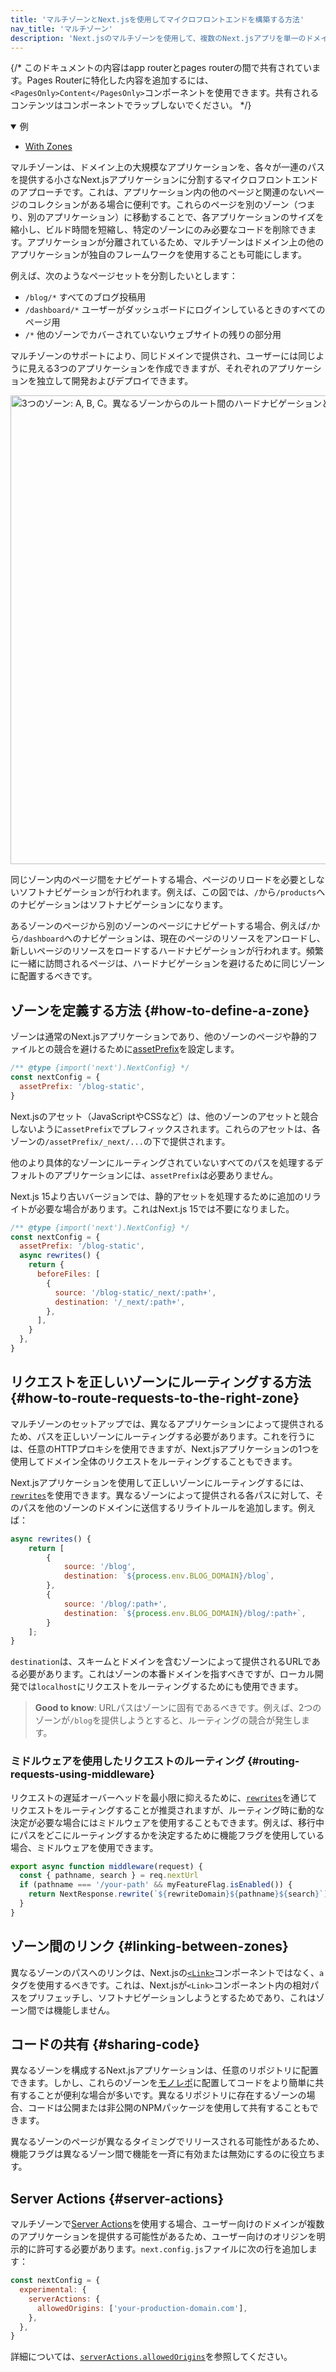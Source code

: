 ```yaml
---
title: 'マルチゾーンとNext.jsを使用してマイクロフロントエンドを構築する方法'
nav_title: 'マルチゾーン'
description: 'Next.jsのマルチゾーンを使用して、複数のNext.jsアプリを単一のドメインでデプロイする方法を学びます。'
---
```


{/* このドキュメントの内容はapp routerとpages routerの間で共有されています。Pages Routerに特化した内容を追加するには、`<PagesOnly>Content</PagesOnly>`コンポーネントを使用できます。共有されるコンテンツはコンポーネントでラップしないでください。 */}

<details open>
  <summary>例</summary>

- [With Zones](https://github.com/vercel/next.js/tree/canary/examples/with-zones)

</details>

マルチゾーンは、ドメイン上の大規模なアプリケーションを、各々が一連のパスを提供する小さなNext.jsアプリケーションに分割するマイクロフロントエンドのアプローチです。これは、アプリケーション内の他のページと関連のないページのコレクションがある場合に便利です。これらのページを別のゾーン（つまり、別のアプリケーション）に移動することで、各アプリケーションのサイズを縮小し、ビルド時間を短縮し、特定のゾーンにのみ必要なコードを削除できます。アプリケーションが分離されているため、マルチゾーンはドメイン上の他のアプリケーションが独自のフレームワークを使用することも可能にします。

例えば、次のようなページセットを分割したいとします：

- `/blog/*` すべてのブログ投稿用
- `/dashboard/*` ユーザーがダッシュボードにログインしているときのすべてのページ用
- `/*` 他のゾーンでカバーされていないウェブサイトの残りの部分用

マルチゾーンのサポートにより、同じドメインで提供され、ユーザーには同じように見える3つのアプリケーションを作成できますが、それぞれのアプリケーションを独立して開発およびデプロイできます。

<Image
  alt="3つのゾーン: A, B, C。異なるゾーンからのルート間のハードナビゲーションと、同じゾーン内のルート間のソフトナビゲーションを示しています。"
  srcLight="/docs/light/multi-zones.png"
  srcDark="/docs/dark/multi-zones.png"
  width="1600"
  height="750"
/>

同じゾーン内のページ間をナビゲートする場合、ページのリロードを必要としないソフトナビゲーションが行われます。例えば、この図では、`/`から`/products`へのナビゲーションはソフトナビゲーションになります。

あるゾーンのページから別のゾーンのページにナビゲートする場合、例えば`/`から`/dashboard`へのナビゲーションは、現在のページのリソースをアンロードし、新しいページのリソースをロードするハードナビゲーションが行われます。頻繁に一緒に訪問されるページは、ハードナビゲーションを避けるために同じゾーンに配置するべきです。

## ゾーンを定義する方法 {#how-to-define-a-zone}

ゾーンは通常のNext.jsアプリケーションであり、他のゾーンのページや静的ファイルとの競合を避けるために[assetPrefix](/docs/app/api-reference/config/next-config-js/assetPrefix)を設定します。

```js title="next.config.js"
/** @type {import('next').NextConfig} */
const nextConfig = {
  assetPrefix: '/blog-static',
}
```

Next.jsのアセット（JavaScriptやCSSなど）は、他のゾーンのアセットと競合しないように`assetPrefix`でプレフィックスされます。これらのアセットは、各ゾーンの`/assetPrefix/_next/...`の下で提供されます。

他のより具体的なゾーンにルーティングされていないすべてのパスを処理するデフォルトのアプリケーションには、`assetPrefix`は必要ありません。

Next.js 15より古いバージョンでは、静的アセットを処理するために追加のリライトが必要な場合があります。これはNext.js 15では不要になりました。

```js title="next.config.js"
/** @type {import('next').NextConfig} */
const nextConfig = {
  assetPrefix: '/blog-static',
  async rewrites() {
    return {
      beforeFiles: [
        {
          source: '/blog-static/_next/:path+',
          destination: '/_next/:path+',
        },
      ],
    }
  },
}
```

## リクエストを正しいゾーンにルーティングする方法 {#how-to-route-requests-to-the-right-zone}

マルチゾーンのセットアップでは、異なるアプリケーションによって提供されるため、パスを正しいゾーンにルーティングする必要があります。これを行うには、任意のHTTPプロキシを使用できますが、Next.jsアプリケーションの1つを使用してドメイン全体のリクエストをルーティングすることもできます。

Next.jsアプリケーションを使用して正しいゾーンにルーティングするには、[`rewrites`](/docs/app/api-reference/config/next-config-js/rewrites)を使用できます。異なるゾーンによって提供される各パスに対して、そのパスを他のゾーンのドメインに送信するリライトルールを追加します。例えば：

```js title="next.config.js"
async rewrites() {
    return [
        {
            source: '/blog',
            destination: `${process.env.BLOG_DOMAIN}/blog`,
        },
        {
            source: '/blog/:path+',
            destination: `${process.env.BLOG_DOMAIN}/blog/:path+`,
        }
    ];
}
```

`destination`は、スキームとドメインを含むゾーンによって提供されるURLである必要があります。これはゾーンの本番ドメインを指すべきですが、ローカル開発では`localhost`にリクエストをルーティングするためにも使用できます。

> **Good to know**: URLパスはゾーンに固有であるべきです。例えば、2つのゾーンが`/blog`を提供しようとすると、ルーティングの競合が発生します。

### ミドルウェアを使用したリクエストのルーティング {#routing-requests-using-middleware}

リクエストの遅延オーバーヘッドを最小限に抑えるために、[`rewrites`](/docs/app/api-reference/config/next-config-js/rewrites)を通じてリクエストをルーティングすることが推奨されますが、ルーティング時に動的な決定が必要な場合にはミドルウェアを使用することもできます。例えば、移行中にパスをどこにルーティングするかを決定するために機能フラグを使用している場合、ミドルウェアを使用できます。

```js title="middleware.js"
export async function middleware(request) {
  const { pathname, search } = req.nextUrl
  if (pathname === '/your-path' && myFeatureFlag.isEnabled()) {
    return NextResponse.rewrite(`${rewriteDomain}${pathname}${search}`)
  }
}
```

## ゾーン間のリンク {#linking-between-zones}

異なるゾーンのパスへのリンクは、Next.jsの[`<Link>`](https://nextjs.org/docs/canary/pages/api-reference/components/link)コンポーネントではなく、`a`タグを使用するべきです。これは、Next.jsが`<Link>`コンポーネント内の相対パスをプリフェッチし、ソフトナビゲーションしようとするためであり、これはゾーン間では機能しません。

## コードの共有 {#sharing-code}

異なるゾーンを構成するNext.jsアプリケーションは、任意のリポジトリに配置できます。しかし、これらのゾーンを[モノレポ](https://en.wikipedia.org/wiki/Monorepo)に配置してコードをより簡単に共有することが便利な場合が多いです。異なるリポジトリに存在するゾーンの場合、コードは公開または非公開のNPMパッケージを使用して共有することもできます。

異なるゾーンのページが異なるタイミングでリリースされる可能性があるため、機能フラグは異なるゾーン間で機能を一斉に有効または無効にするのに役立ちます。

<AppOnly>

## Server Actions {#server-actions}

マルチゾーンで[Server Actions](/docs/app/building-your-application/data-fetching/server-actions-and-mutations)を使用する場合、ユーザー向けのドメインが複数のアプリケーションを提供する可能性があるため、ユーザー向けのオリジンを明示的に許可する必要があります。`next.config.js`ファイルに次の行を追加します：

```js title="next.config.js"
const nextConfig = {
  experimental: {
    serverActions: {
      allowedOrigins: ['your-production-domain.com'],
    },
  },
}
```

詳細については、[`serverActions.allowedOrigins`](/docs/app/api-reference/config/next-config-js/serverActions#allowedorigins)を参照してください。

</AppOnly>
